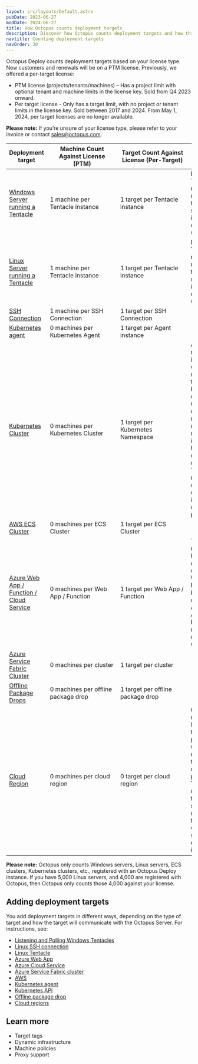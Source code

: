 ```yaml
---
layout: src/layouts/Default.astro
pubDate: 2023-06-27
modDate: 2024-06-27
title: How Octopus counts deployment targets
description: Discover how Octopus counts deployment targets and how this impacts your license requirements.
navtitle: Counting deployment targets
navOrder: 30
---
```


Octopus Deploy counts deployment targets based on your license type. New customers and renewals will be on a PTM license. Previously, we offered a per-target license:
- PTM license (projects/tenants/machines) – Has a project limit with optional tenant and machine limits in the license key. Sold from Q4 2023 onward.
- Per target license - Only has a target limit, with no project or tenant limits in the license key. Sold between 2017 and 2024. From May 1, 2024, per target licenses are no longer available.

**Please note:** If you’re unsure of your license type, please refer to your invoice or contact [sales@octopus.com](mailto:sales@octopus.com).

| Deployment target                                                                                                         | <div style="width:175px">Machine Count Against License (PTM)</div> | <div style="width:175px">Target Count Against License (Per-Target)</div> | Important Note |
| ------------------------------------------------------------------------------------------------------------ | ------------------------------------------------------------------ | ------------------------------------------------------------------------ | -------------- |
| [Windows Server running a Tentacle](/docs/infrastructure/deployment-targets/tentacle/windows)                | 1 machine per Tentacle instance     | 1 target per Tentacle instance     | Listening Tentacles registered multiple times on the same instance will count as one (1) target. |
| [Linux Server running a Tentacle](/docs/infrastructure/deployment-targets/tentacle/linux)                    | 1 machine per Tentacle instance     | 1 target per Tentacle instance     | Listening Tentacles registered multiple times on the same instance will count as one (1) target. |
| [SSH Connection](/docs/infrastructure/deployment-targets/linux/ssh-target)                                   | 1 machine per SSH Connection        | 1 target per SSH Connection        |      |
| [Kubernetes agent](/docs/infrastructure/deployment-targets/kubernetes/kubernetes-agent)                      | 0 machines per Kubernetes Agent     | 1 target per Agent instance        |      |
| [Kubernetes Cluster](/docs/infrastructure/deployment-targets/kubernetes-target)                              | 0 machines per Kubernetes Cluster   | 1 target per Kubernetes Namespace  | A namespace is required when registering the Kubernetes cluster with Octopus. By default, the namespace used in the registration is used in health checks and deployments. The namespace can be overwritten in the deployment process. |
| [AWS ECS Cluster](/docs/infrastructure/deployment-targets/amazon-ecs-cluster-target)                         | 0 machines per ECS Cluster          | 1 target per ECS Cluster           |      |
| [Azure Web App / Function / Cloud Service](/docs/infrastructure/deployment-targets/azure/web-app-targets)    | 0 machines per Web App / Function   | 1 target per Web App / Function    | This represents how Octopus _currently_ counts Azure Web Apps / Functions. However, one (1) Azure Web App / Function is not equal to one (1) Linux server. |
| [Azure Service Fabric Cluster](/docs/infrastructure/deployment-targets/azure/service-fabric-cluster-targets) | 0 machines per cluster              | 1 target per cluster               |      |
| [Offline Package Drops](/docs/infrastructure/deployment-targets/offline-package-drop)                        | 0 machines per offline package drop | 1 target per offline package drop  |      |
| [Cloud Region](/docs/infrastructure/deployment-targets/cloud-regions)                                        | 0 machines per cloud region         | 0 target per cloud region          | Cloud regions are legacy targets that pre-dated workers as a mechanism to run scripts on cloud providers. They are used today to execute scripts multiple times with variables scoped for each iteration. |

**Please note:** Octopus only counts Windows servers, Linux servers, ECS clusters, Kubernetes clusters, etc., registered with an Octopus Deploy instance. If you have 5,000 Linux servers, and 4,000 are registered with Octopus, then Octopus only counts those 4,000 against your license.

## Adding deployment targets
You add deployment targets in different ways, depending on the type of target and how the target will communicate with the Octopus Server. For instructions, see:
- [Listening and Polling Windows Tentacles](/docs/infrastructure/deployment-targets/tentacle/windows)
- [Linux SSH connection](/docs/infrastructure/deployment-targets/linux/ssh-target)
- [Linux Tentacle](/docs/infrastructure/deployment-targets/tentacle/linux)
- [Azure Web App](/docs/infrastructure/deployment-targets/azure/web-app-targets)
- [Azure Cloud Service](/docs/infrastructure/deployment-targets/azure/cloud-service-targets)
- [Azure Service Fabric cluster](/docs/infrastructure/deployment-targets/azure/service-fabric-cluster-targets)
- [AWS](/docs/infrastructure/accounts/aws)
- [Kubernetes agent](/docs/infrastructure/deployment-targets/kubernetes/kubernetes-agent)
- [Kubernetes API](/docs/infrastructure/deployment-targets/kubernetes/kubernetes-api)
- [Offline package drop](/docs/infrastructure/deployment-targets/offline-package-drop)
- [Cloud regions](/docs/infrastructure/deployment-targets/cloud-regions)

## Learn more
- Target tags
- Dynamic infrastructure
- Machine policies
- Proxy support
